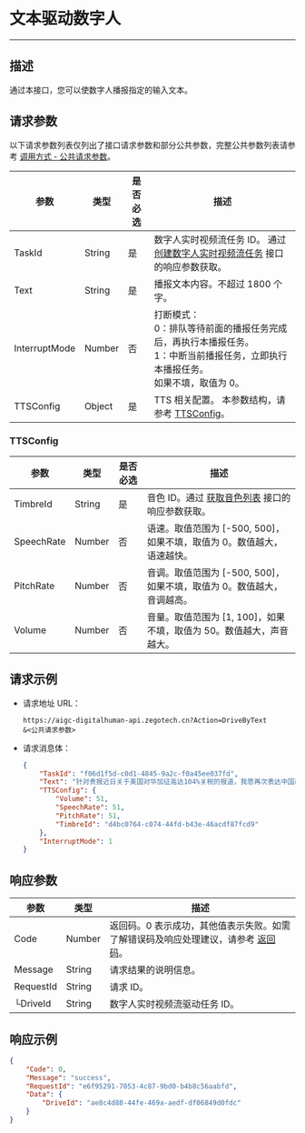 # 文本驱动数字人

---

##  描述

通过本接口，您可以使数字人播报指定的输入文本。


<PostPrototype link="https://aigc-digitalhuman-api.zegotech.cn?Action=DriveByText" />

## 请求参数

以下请求参数列表仅列出了接口请求参数和部分公共参数，完整公共参数列表请参考 [调用方式 - 公共请求参数](./../Accessing%20Server%20APIs.mdx#公共请求参数)。

| 参数               | 类型   | 是否必选 | 描述             |
|------------------|------|------|-------------------------|
| TaskId      | String | 是    | 数字人实时视频流任务 ID。 通过 [创建数字人实时视频流任务](./Create%20Digital%20Human%20Stream%20Task.mdx) 接口的响应参数获取。    |
| Text      | String | 是    | 播报文本内容。不超过 1800 个字。    |
| InterruptMode      | Number | 否    | 打断模式：<br/>0：排队等待前面的播报任务完成后，再执行本播报任务。<br/>1：中断当前播报任务，立即执行本播报任务。 <br/>如果不填，取值为 0。   |
| TTSConfig  | Object | 是    | TTS 相关配置。 本参数结构，请参考 [TTSConfig](#TTSConfig)。           |

### TTSConfig
| 参数               | 类型   | 是否必选 | 描述             |
| ----------------|------|------|-------------------------|
| TimbreId | String | 是    | 音色 ID。通过 [获取音色列表](./Get%20TTS%20Timbre%20List.mdx) 接口的响应参数获取。 |
| SpeechRate | Number | 否    | 语速。取值范围为 [-500, 500]，如果不填，取值为 0。数值越大，语速越快。 |
| PitchRate | Number | 否 | 音调。取值范围为 [-500, 500]，如果不填，取值为 0。数值越大，音调越高。 |
| Volume | Number | 否 | 音量。取值范围为 [1, 100]，如果不填，取值为 50。数值越大，声音越大。 |

## 请求示例

- 请求地址 URL：

    ```https
    https://aigc-digitalhuman-api.zegotech.cn?Action=DriveByText
    &<公共请求参数>
    ```

- 请求消息体：

    ```json
    {
        "TaskId": "f06d1f5d-c0d1-4845-9a2c-f0a45ee037fd",
        "Text": "针对贵报近日关于美国对华加征高达104%关税的报道，我愿再次表达中国政府的严正立场。001美方不顾国际社会普遍反对，以荒唐的借口对所有贸易伙伴征收所谓“对等关税”，是典型的单边主义、保护主义、经济霸凌，严重侵犯各国正当权益，002严重损害以规则为基础的多边贸易体制，严重冲击全球经济秩序。美方更悍然对中国施加高达104%的关税，是赤裸裸的恐吓、讹诈行径，中方对此决不接受。",
        "TTSConfig": {
            "Volume": 51,
            "SpeechRate": 51,
            "PitchRate": 51,
            "TimbreId": "d4bc0764-c074-44fd-b43e-46acdf87fcd9"
        },
        "InterruptMode": 1
    }
    ```

## 响应参数

| 参数 | 类型 | 描述 |
|------|------|------|
| Code | Number | 返回码。0 表示成功，其他值表示失败。如需了解错误码及响应处理建议，请参考 [返回码](./../Return%20codes.mdx)。 |
| Message | String | 请求结果的说明信息。 |
| RequestId | String | 请求 ID。 |
| └DriveId      | String       | 数字人实时视频流驱动任务 ID。 |

## 响应示例

```json
{
    "Code": 0,
    "Message": "success",
    "RequestId": "e6f95291-7053-4c87-9bd0-b4b8c56aabfd",
    "Data": {
        "DriveId": "ae8c4d88-44fe-469a-aedf-df06849d0fdc"
    }
}
```